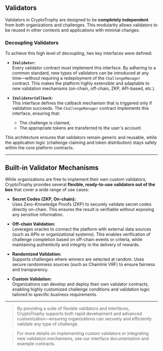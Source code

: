 ## Validators

Validators in CryptoTrophy are designed to be **completely independent** from both organizations and challenges. This modularity allows validators to be reused in other contexts and applications with minimal changes.

### Decoupling Validators

To achieve this high level of decoupling, two key interfaces were defined:

- **`IValidator`:**  
  Every validator contract must implement this interface. By adhering to a common standard, new types of validators can be introduced at any time—without requiring a redeployment of the `ChallengeManager` contract. This makes the platform highly extensible and adaptable to new validation mechanisms (on-chain, off-chain, ZKP, API-based, etc.).

- **`IValidatorCallback`:**  
  This interface defines the callback mechanism that is triggered only if validation succeeds. The `ChallengeManager` contract implements this interface, ensuring that:
    - The challenge is claimed,
    - The appropriate tokens are transferred to the user's account.

This architecture ensures that validators remain generic and reusable, while the application logic (challenge claiming and token distribution) stays safely within the core platform contracts.

---

## Built-in Validator Mechanisms

While organizations are free to implement their own custom validators, CryptoTrophy provides several **flexible, ready-to-use validators out of the box** that cover a wide range of use cases:

- **Secret Codes (ZKP, On-chain):**  
  Uses Zero-Knowledge Proofs (ZKP) to securely validate secret codes directly on-chain. This ensures the result is verifiable without exposing any sensitive information.

- **Off-chain Validation:**  
  Leverages oracles to connect the platform with external data sources (such as APIs or organizational systems). This enables verification of challenge completion based on off-chain events or criteria, while maintaining authenticity and integrity in the delivery of rewards.

- **Randomized Validation:**  
  Supports challenges where winners are selected at random. Uses secure randomness sources (such as Chainlink VRF) to ensure fairness and transparency.

- **Custom Validation:**  
  Organizations can develop and deploy their own validator contracts, enabling highly customized challenge conditions and validation logic tailored to specific business requirements.

---

> By providing a suite of flexible validators and interfaces, CryptoTrophy supports both rapid development and advanced customization—ensuring organizations can securely and efficiently validate any type of challenge.

> For more details on implementing custom validators or integrating new validation mechanisms, see our interface documentation and example contracts.
